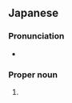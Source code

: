 ==Japanese==
{{ja-kanjitab|あけ|み}}

===Pronunciation===
* {{ja-pron|あけみ}}

===Proper noun===
{{ja-pos|あけみ|proper}}

# {{given name|female|lang=ja|sort=あけみ}}